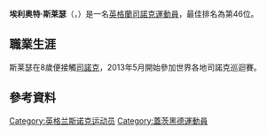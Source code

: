 {{Expand language|1=en|time=2021-03-07T16:22:29+00:00}}
{{BLP unsourced|time=2021-03-07T17:21:50+00:00}}
{{noteTA|G1=Snooker}}
{{Infobox snooker player
| name          = 埃利奥特·斯莱瑟
| Nickname      = 
| image         = Elliot Slessor PHC 2014-2.jpg
| caption       = 2014年的斯莱瑟
| birth_date    = {{Birth date and age|df=yes|1994|8|4}}
| birth_place   = [[英格蘭|英格蘭]][[蓋茨黑德|蓋茨黑德]]
| Sport country = {{ENG}}
| Professional  = 2013–2015, 2016–
| High ranking  = 46（2020年12月）
| Prize money   = [[英鎊|£]]209,570
| High break    = '''138''': <br> 2018年歐洲大師賽（資格賽）
| Century break = 37
| Best finish   = 半決賽（[[2017年北愛爾蘭公開賽|2017年北愛爾蘭公開賽]]）
| Other wins    = 
| World champ   = 
}}
'''埃利奥特·斯莱瑟'''（{{lang-en|Elliot Slessor}}，{{bd|1994年|8月4日}}）是一名[[英格蘭|英格蘭]][[司諾克|司諾克]][[運動員|運動員]]，最佳排名為第46位。

==職業生涯==
斯莱瑟在8歲便接觸[[司諾克|司諾克]]，2013年5月開始參加世界各地司諾克巡迴賽。

==參考資料==
{{reflist}}

{{DEFAULTSORT:Slessor, Elliot}}
[[Category:英格兰斯诺克运动员|Category:英格兰斯诺克运动员]]
[[Category:蓋茨黑德運動員|Category:蓋茨黑德運動員]]